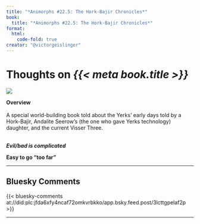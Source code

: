 ```yaml
---
title: "*Animorphs #22.5: The Hork-Bajir Chronicles*"
book:
  title: "*Animorphs #22.5: The Hork-Bajir Chronicles*"
format:
  html:
    code-fold: true
creator: "@victorgeislinger"
---
```


# Thoughts on *{{< meta book.title >}}*

::: {layout="[30,70]"}
![](https://books.google.com/books/content?id=JmJHDwAAQBAJ&printsec=frontcover&img=2)

**Overview** <br/>
<br/>
A special world-building book told about the Yerks' early days told by
a Hork-Bajir, Andalite Seerow's (the one who gave Yerks technology) daughter,
and the current Visser Three.
<br/>
<br/>


:::


***Evil/bad is complicated***




**Easy to go "too far"**


--- 

:::{.callout-note icon=false}

## Bluesky Comments

{{< bluesky-comments at://did:plc:jfda6xfy4ncaf72omkvrbkko/app.bsky.feed.post/3lcttgpelaf2p >}}


:::
---
